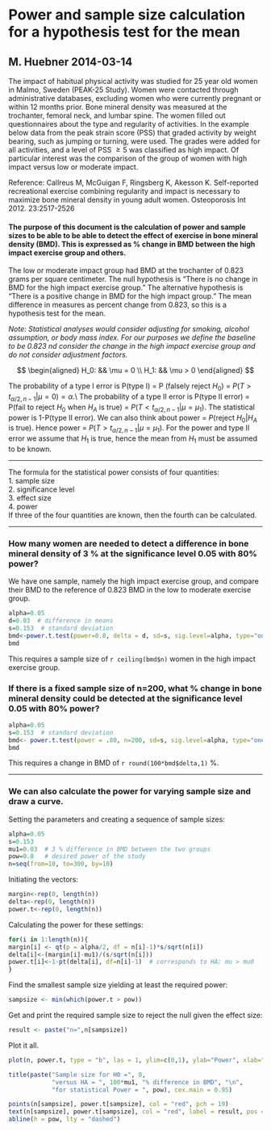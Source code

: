 Power and sample size calculation for a hypothesis test for the mean
========================================================
M. Huebner 2014-03-14
-------------------------------------------------------

The impact of habitual physical activity was studied for 25 year old women in Malmo, Sweden (PEAK-25 Study).
Women were contacted through administrative databases, excluding women who were currently pregnant or within 12 months prior. Bone mineral density was measured at the trochanter, femoral neck, and lumbar spine. The women filled out questionnaires about the type and regularity of activities. In the example below data from the peak strain score (PSS) that graded activity by weight bearing, such as jumping or turning, were used. The grades were added for all activities, and a level of PSS $\ge 5$ was classified as high impact. Of particular interest was the comparison of the group of women with high impact versus low or moderate impact.

Reference: Callreus M, McGuigan F, Ringsberg K, Akesson K.  Self-reported recreational exercise combining regularity and impact is  necessary to maximize bone mineral density in young adult women. Osteoporosis Int 2012.  23:2517-2526


#### The purpose of this document is the calculation of power and sample sizes to be able to be able to detect the effect of exercise  in bone mineral density (BMD). This is expressed as % change in BMD between the high impact exercise group and others.

The low or moderate impact group had BMD at the trochanter of 0.823 grams per square centimeter.
The null hypothesis is "There is no change in BMD for the high impact exercise group." The alternative hypothesis is "There is a positive change in BMD for the high impact group." The mean difference in measures as percent change from 0.823, so this is a hypothesis test for the mean.

*Note: Statistical analyses would consider adjusting for smoking, alcohol assumption, or body mass index. For our purposes we define the baseline to be 0.823 nd consider the change in the high impact exercise group and do not consider adjustment factors.*
 
$$
\begin{aligned}
H_0: && \mu = 0 \\
H_1: && \mu > 0
\end{aligned}
$$


The probability of a type I error is P(type I) = P (falsely reject $H_0$) = $P(T > t_{\alpha/2, n-1} | \mu =0) = \alpha$.\\
The probability of a type II error is P(type II error) = P(fail to reject $H_0$ when $H_A$ is true) = $P(T <  t_{\alpha/2, n-1} | \mu =\mu_1)$.
The statistical power is 1-P(type II error). We can also think about power = $P(\mbox{reject } H_0 | H_A \mbox{ is true})$. Hence power = $P(T > t_{\alpha/2, n-1} | \mu =\mu_1)$.
For the power and type II error we assume that $H_1$ is true, hence the mean from $H_1$ must be assumed to be known. 

***********

The formula for the statistical power consists of four quantities:  
1. sample size  
2. significance level  
3. effect size  
4. power  
If three of the four quantities are known, then the fourth can be calculated.

************

### How many women are needed to detect a difference in bone mineral density of 3 % at the significance level 0.05 with 80% power?

We have one sample, namely the high impact exercise group, and compare their BMD to the reference of 0.823 BMD in the low to moderate exercise group. 

```r
alpha=0.05
d=0.03  # difference in means
s=0.153  # standard deviation
bmd<-power.t.test(power=0.8, delta = d, sd=s, sig.level=alpha, type="one.sample", alternative="one.sided")
bmd
```

This requires a sample size of `r ceiling(bmd$n)` women in the high impact exercise group.



### If there is a fixed sample size of n=200, what % change in bone mineral density could be detected at the significance level 0.05 with 80% power?


```r
alpha=0.05
s=0.153  # standard deviation
bmd<- power.t.test(power = .80, n=200, sd=s, sig.level=alpha, type="one.sample", alternative="one.sided")
bmd
```


This requires  a change in BMD of `r round(100*bmd$delta,1)` %.


****************

### We can also calculate the power for varying sample size and draw a curve.

Setting the parameters and creating a sequence of sample sizes:
``` r
alpha=0.05
s=0.153
mu1=0.03  # 3 % difference in BMD between the two groups
pow=0.8   # desired power of the study
n=seq(from=10, to=300, by=10)
```

Initiating the vectors:

``` r
margin<-rep(0, length(n))
delta<-rep(0, length(n))
power.t<-rep(0, length(n))
```


Calculating the power for these settings:
```r
for(i in 1:length(n)){
margin[i] <- qt(p = alpha/2, df = n[i]-1)*s/sqrt(n[i])
delta[i]<-(margin[i]-mu1)/(s/sqrt(n[i]))
power.t[i]<-1-pt(delta[i], df=n[i]-1)  # corresponds to HA: mu > mu0
}
```

Find the smallest sample size yielding at least the required power:
```r
sampsize <- min(which(power.t > pow))
```

Get and print the required sample size to reject the null given the effect size:
```r
result <- paste("n=",n[sampsize])
```


Plot it all.
```r
plot(n, power.t, type = "b", las = 1, ylim=c(0,1), ylab="Power", xlab="Sample size")

title(paste("Sample size for H0 =", 0, 
            "versus HA = ", 100*mu1, "% difference in BMD", "\n",
            "for statistical Power = ", pow), cex.main = 0.95)

points(n[sampsize], power.t[sampsize], col = "red", pch = 19)
text(n[sampsize], power.t[sampsize], col = "red", label = result, pos = 3)
abline(h = pow, lty = "dashed")
```





